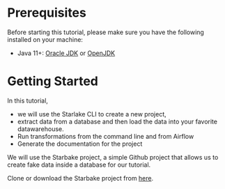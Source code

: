 # Prerequisites

Before starting this tutorial, please make sure you have the following installed on your machine:

- Java 11+: [Oracle JDK](https://www.oracle.com/java/technologies/javase-jdk11-downloads.html) or [OpenJDK](https://adoptopenjdk.net/)


# Getting Started

In this tutorial,
- we will use the Starlake CLI to create a new project,
- extract data from a database and then load the data into your favorite datawarehouse.
- Run transformations from the command line and from Airflow
- Generate the documentation for the project

We will use the Starbake project, a simple Github project that allows us to create fake data inside a database for our tutorial.

Clone or download the Starbake project from [here](https://github.com/starlake-ai/StarBake).

